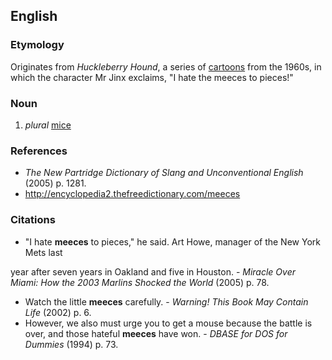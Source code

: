==English==
===Etymology===
Originates from ''Huckleberry Hound'', a series of [[cartoon]]s from the 1960s, in which the character Mr Jinx exclaims, "I hate the meeces to pieces!"

===Noun===
#''plural'' [[mice]]

===References===
*''The New Partridge Dictionary of Slang and Unconventional English'' (2005) p. 1281.
*http://encyclopedia2.thefreedictionary.com/meeces

===Citations===
*"I hate '''meeces''' to pieces," he said. Art Howe, manager of the New York Mets last
year after seven years in Oakland and five in Houston. - ''Miracle Over Miami: How the 2003 Marlins Shocked the World'' (2005) p. 78.
*Watch the little '''meeces''' carefully. - ''Warning! This Book May Contain Life'' (2002) p. 6.
*However, we also must urge you to get a mouse because the battle is over, and those hateful '''meeces''' have won. - ''DBASE for DOS for Dummies'' (1994) p. 73.